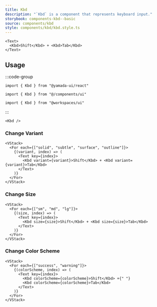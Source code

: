 ```yaml
---
title: Kbd
description: "`Kbd` is a component that represents keyboard input."
storybook: components-kbd--basic
source: components/kbd
style: components/kbd/kbd.style.ts
---
```


```tsx preview
<Text>
  <Kbd>Shift</Kbd> + <Kbd>Tab</Kbd>
</Text>
```

## Usage

:::code-group

```tsx [package]
import { Kbd } from "@yamada-ui/react"
```

```tsx [alias]
import { Kbd } from "@/components/ui"
```

```tsx [monorepo]
import { Kbd } from "@workspaces/ui"
```

:::

```tsx
<Kbd />
```

### Change Variant

```tsx preview
<VStack>
  <For each={["solid", "subtle", "surface", "outline"]}>
    {(variant, index) => (
      <Text key={index}>
        <Kbd variant={variant}>Shift</Kbd> + <Kbd variant={variant}>Tab</Kbd>
      </Text>
    )}
  </For>
</VStack>
```

### Change Size

```tsx preview
<VStack>
  <For each={["sm", "md", "lg"]}>
    {(size, index) => (
      <Text key={index}>
        <Kbd size={size}>Shift</Kbd> + <Kbd size={size}>Tab</Kbd>
      </Text>
    )}
  </For>
</VStack>
```

### Change Color Scheme

```tsx preview
<VStack>
  <For each={["success", "warning"]}>
    {(colorScheme, index) => (
      <Text key={index}>
        <Kbd colorScheme={colorScheme}>Shift</Kbd> +{" "}
        <Kbd colorScheme={colorScheme}>Tab</Kbd>
      </Text>
    )}
  </For>
</VStack>
```
